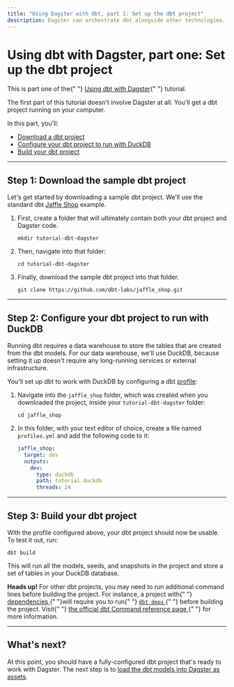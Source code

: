 ```yaml
---
title: "Using Dagster with dbt, part 1: Set up the dbt project"
description: Dagster can orchestrate dbt alongside other technologies.
---
```


# Using dbt with Dagster, part one: Set up the dbt project

<Note>
  This is part one of the{" "}
  <a href="/integrations/dbt/using-dbt-with-dagster">Using dbt with Dagster</a>{" "}
  tutorial.
</Note>

The first part of this tutorial doesn't involve Dagster at all. You'll get a dbt project running on your computer.

In this part, you'll:

- [Download a dbt project](#step-1-download-the-sample-dbt-project)
- [Configure your dbt project to run with DuckDB](#step-2-configure-your-dbt-project-to-run-with-duckdb)
- [Build your dbt project](#step-3-build-your-dbt-project)

---

## Step 1: Download the sample dbt project

Let's get started by downloading a sample dbt project. We'll use the standard dbt [Jaffle Shop](https://github.com/dbt-labs/jaffle_shop) example.

1. First, create a folder that will ultimately contain both your dbt project and Dagster code.

   ```shell
   mkdir tutorial-dbt-dagster
   ```

2. Then, navigate into that folder:

   ```shell
   cd tutorial-dbt-dagster
   ```

3. Finally, download the sample dbt project into that folder.

   ```shell
   git clone https://github.com/dbt-labs/jaffle_shop.git
   ```

---

## Step 2: Configure your dbt project to run with DuckDB

Running dbt requires a data warehouse to store the tables that are created from the dbt models. For our data warehouse, we'll use DuckDB, because setting it up doesn't require any long-running services or external infrastructure.

You'll set up dbt to work with DuckDB by configuring a dbt [profile](https://docs.getdbt.com/docs/core/connect-data-platform/connection-profiles):

1. Navigate into the `jaffle_shop` folder, which was created when you downloaded the project, inside your `tutorial-dbt-dagster` folder:

   ```shell
   cd jaffle_shop
   ```

2. In this folder, with your text editor of choice, create a file named `profiles.yml` and add the following code to it:

   ```yaml
   jaffle_shop:
     target: dev
     outputs:
       dev:
         type: duckdb
         path: tutorial.duckdb
         threads: 24
   ```

---

## Step 3: Build your dbt project

With the profile configured above, your dbt project should now be usable. To test it out, run:

```shell
dbt build
```

This will run all the models, seeds, and snapshots in the project and store a set of tables in your DuckDB database.

<Note>
  <strong>Heads up!</strong> For other dbt projects, you may need to run
  additional command lines before building the project. For instance, a project
  with{" "}
  <a href="https://docs.getdbt.com/docs/collaborate/govern/project-dependencies">
    dependencies
  </a>{" "}will require you to run{" "}
  <a href="https://docs.getdbt.com/reference/commands/deps">
    <code>dbt deps</code>
  </a>{" "}
  before building the project. Visit{" "}
  <a href="https://docs.getdbt.com/reference/dbt-commands">
    the official dbt Command reference page
  </a>{" "}
  for more information.
</Note>

---

## What's next?

At this point, you should have a fully-configured dbt project that's ready to work with Dagster. The next step is to [load the dbt models into Dagster as assets](/integrations/dbt/using-dbt-with-dagster/load-dbt-models).
